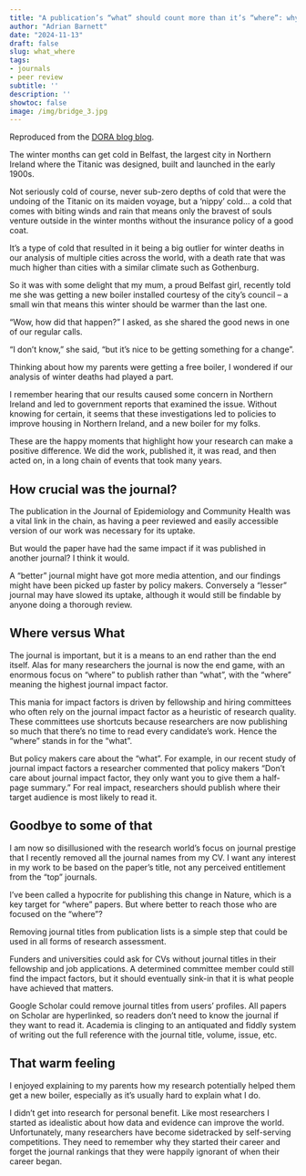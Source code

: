 ```yaml
---
title: "A publication’s “what” should count more than it’s “where”: why we should waive journal titles"
author: "Adrian Barnett"
date: "2024-11-13"
draft: false
slug: what_where
tags:
- journals
- peer review
subtitle: ''
description: ''
showtoc: false
image: /img/bridge_3.jpg
---
```


Reproduced from the [DORA blog blog](https://sfdora.org/2024/11/10/a-publications-what-should-count-more-than-its-where-why-we-should-waive-journal-titles/). 

The winter months can get cold in Belfast, the largest city in Northern Ireland where the Titanic was designed, built and launched in the early 1900s.

Not seriously cold of course, never sub-zero depths of cold that were the undoing of the Titanic on its maiden voyage, but a ‘nippy’ cold… a cold that comes with biting winds and rain that means only the bravest of souls venture outside in the winter months without the insurance policy of a good coat.

It’s a type of cold that resulted in it being a big outlier for winter deaths in our analysis of multiple cities across the world, with a death rate that was much higher than cities with a similar climate such as Gothenburg.

So it was with some delight that my mum, a proud Belfast girl, recently told me she was getting a new boiler installed courtesy of the city’s council – a small win that means this winter should be warmer than the last one.

“Wow, how did that happen?” I asked, as she shared the good news in one of our regular calls.

“I don’t know,” she said, “but it’s nice to be getting something for a change”.

Thinking about how my parents were getting a free boiler, I wondered if our analysis of winter deaths had played a part.

I remember hearing that our results caused some concern in Northern Ireland and led to government reports that examined the issue. Without knowing for certain, it seems that these investigations led to policies to improve housing in Northern Ireland, and a new boiler for my folks.

These are the happy moments that highlight how your research can make a positive difference. We did the work, published it, it was read, and then acted on, in a long chain of events that took many years.

## How crucial was the journal? 

The publication in the Journal of Epidemiology and Community Health was a vital link in the chain, as having a peer reviewed and easily accessible version of our work was necessary for its uptake.

But would the paper have had the same impact if it was published in another journal? I think it would.

A “better” journal might have got more media attention, and our findings might have been picked up faster by policy makers. Conversely a “lesser” journal may have slowed its uptake, although it would still be findable by anyone doing a thorough review.

## Where versus What

The journal is important, but it is a means to an end rather than the end itself. Alas for many researchers the journal is now the end game, with an enormous focus on “where” to publish rather than “what”, with the “where” meaning the highest journal impact factor.

This mania for impact factors is driven by fellowship and hiring committees who often rely on the journal impact factor as a heuristic of research quality. These committees use shortcuts because researchers are now publishing so much that there’s no time to read every candidate’s work. Hence the “where” stands in for the “what”.

But policy makers care about the “what”. For example, in our recent study of journal impact factors a researcher commented that policy makers “Don’t care about journal impact factor, they only want you to give them a half-page summary.” For real impact, researchers should publish where their target audience is most likely to read it.

## Goodbye to some of that

I am now so disillusioned with the research world’s focus on journal prestige that I recently removed all the journal names from my CV. I want any interest in my work to be based on the paper’s title, not any perceived entitlement from the “top” journals.

I’ve been called a hypocrite for publishing this change in Nature, which is a key target for “where” papers. But where better to reach those who are focused on the “where”?

Removing journal titles from publication lists is a simple step that could be used in all forms of research assessment.

Funders and universities could ask for CVs without journal titles in their fellowship and job applications. A determined committee member could still find the impact factors, but it should eventually sink-in that it is what people have achieved that matters.

Google Scholar could remove journal titles from users’ profiles. All papers on Scholar are hyperlinked, so readers don’t need to know the journal if they want to read it. Academia is clinging to an antiquated and fiddly system of writing out the full reference with the journal title, volume, issue, etc.

## That warm feeling

I enjoyed explaining to my parents how my research potentially helped them get a new boiler, especially as it’s usually hard to explain what I do.

I didn’t get into research for personal benefit. Like most researchers I started as idealistic about how data and evidence can improve the world. Unfortunately, many researchers have become sidetracked by self-serving competitions. They need to remember why they started their career and forget the journal rankings that they were happily ignorant of when their career began.

